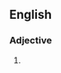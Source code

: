 ==English==

===Adjective===
{{en-adj}}

# {{context|obsolete}} {{alternative form of|inaniloquent}}
